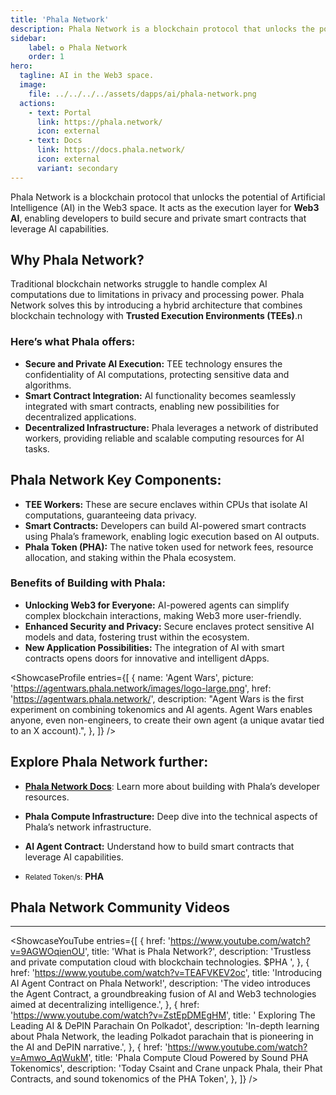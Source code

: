 ```yaml
---
title: 'Phala Network'
description: Phala Network is a blockchain protocol that unlocks the potential of Artificial Intelligence (AI) in the Web3 space.
sidebar:
    label: ✪ Phala Network
    order: 1
hero:
  tagline: AI in the Web3 space.
  image: 
    file: ../../../../assets/dapps/ai/phala-network.png
  actions:
    - text: Portal
      link: https://phala.network/
      icon: external
    - text: Docs
      link: https://docs.phala.network/
      icon: external
      variant: secondary
---
```


Phala Network is a blockchain protocol that unlocks the potential of Artificial Intelligence (AI) in the Web3 space. It acts as the execution layer for **Web3 AI**, enabling developers to build secure and private smart contracts that leverage AI capabilities.

## Why Phala Network?
Traditional blockchain networks struggle to handle complex AI computations due to limitations in privacy and processing power. Phala Network solves this by introducing a hybrid architecture that combines blockchain technology with **Trusted Execution Environments (TEEs)**.n

### Here’s what Phala offers:
- **Secure and Private AI Execution:** TEE technology ensures the confidentiality of AI computations, protecting sensitive data and algorithms.
- **Smart Contract Integration:** AI functionality becomes seamlessly integrated with smart contracts, enabling new possibilities for decentralized applications.
- **Decentralized Infrastructure:** Phala leverages a network of distributed workers, providing reliable and scalable computing resources for AI tasks.

## Phala Network Key Components:
- **TEE Workers:** These are secure enclaves within CPUs that isolate AI computations, guaranteeing data privacy.
- **Smart Contracts:** Developers can build AI-powered smart contracts using Phala’s framework, enabling logic execution based on AI outputs.
- **Phala Token (PHA):** The native token used for network fees, resource allocation, and staking within the Phala ecosystem.

### Benefits of Building with Phala:
- **Unlocking Web3 for Everyone:** AI-powered agents can simplify complex blockchain interactions, making Web3 more user-friendly.
- **Enhanced Security and Privacy:** Secure enclaves protect sensitive AI models and data, fostering trust within the ecosystem.
- **New Application Possibilities:** The integration of AI with smart contracts opens doors for innovative and intelligent dApps.

<ShowcaseProfile
  entries={[
    {
      name: 'Agent Wars',
      picture: 'https://agentwars.phala.network/images/logo-large.png',
      href: 'https://agentwars.phala.network/',
      description:
        "Agent Wars is the first experiment on combining tokenomics and AI agents. Agent Wars enables anyone, even non-engineers, to create their own agent (a unique avatar tied to an X account).",
    },
  ]}
/>

## Explore Phala Network further:
- **[Phala Network Docs](https://docs.phala.network/)**: Learn more about building with Phala’s developer resources.
- **Phala Compute Infrastructure:** Deep dive into the technical aspects of Phala’s network infrastructure.
- **AI Agent Contract:** Understand how to build smart contracts that leverage AI capabilities.

- <small>Related Token/s:</small> **PHA**

## Phala Network Community Videos
------------
<ShowcaseYouTube
  entries={[
              {
      href: 'https://www.youtube.com/watch?v=9AGWOqienOU',
      title: 'What is Phala Network?',
      description: 'Trustless and private computation cloud with blockchain technologies. $PHA ',
          },
              {
      href: 'https://www.youtube.com/watch?v=TEAFVKEV2oc',
      title: 'Introducing AI Agent Contract on Phala Network!',
      description: 'The video introduces the Agent Contract, a groundbreaking fusion of AI and Web3 technologies aimed at decentralizing intelligence.',
          },
                        {
      href: 'https://www.youtube.com/watch?v=ZstEpDMEgHM',
      title: ' Exploring The Leading AI & DePIN Parachain On Polkadot',
      description: 'In-depth learning about Phala Network, the leading Polkadot parachain that is pioneering in the AI and DePIN narrative.',
          },
                                  {
      href: 'https://www.youtube.com/watch?v=Amwo_AqWukM',
      title: 'Phala Compute Cloud Powered by Sound PHA Tokenomics',
      description: 'Today Csaint and Crane unpack Phala, their Phat Contracts, and sound tokenomics of the PHA Token',
          },
  ]} />